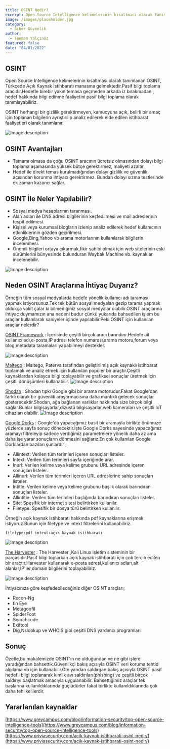 ```yaml
---
title: OSINT Nedir?
excerpt: Open Source Intelligence kelimelerinin kısaltması olarak tanımlanan OSINT, Türkçede Açık Kaynak İstihbaratı manasına gelmektedir.
image: /images/placeholder.jpg
category:
  - Siber Güvenlik
author:
  - Teoman Yalçınöz
featured: false
date: "04/01/2022"
---
```


## OSINT
Open Source Intelligence kelimelerinin kısaltması olarak tanımlanan OSINT, Türkçede Açık Kaynak İstihbaratı manasına gelmektedir.Pasif bilgi toplama aracıdır.Hedefle birebir yakın temasa geçmeden arkada iz bırakmadan , hedef hakkında bilgi edinme faaliyetini pasif bilgi toplama olarak tanımlayabiliriz.

OSINT herhangi bir gizlilik gerektirmeyen, kamuoyuna açık, belirli bir amaç için toplanan bilgilerin ayrıştırılıp analiz edilerek elde edilen istihbarat faaliyetleri olarak tanımlanır.

![Image description](https://dev-to-uploads.s3.amazonaws.com/uploads/articles/6vaxumt82zn2mad05x8v.jpg)

## OSINT Avantajları

- Tamamı olmasa da çoğu OSINT aracının ücretsiz olmasından dolayı bilgi toplama aşamasında yüksek bütçe gerektirmez, maliyeti azaltır.
- Hedef ile direkt temas kurulmadığından dolayı gizlilik ve güvenlik açısından korunma ihtiyacı gerektirmez. Bundan dolayı sızma testlerinde ek zaman kazancı sağlar.

## OSINT İle Neler Yapılabilir?

- Sosyal medya hesaplarının taranması.
- Alan adları ile DNS adresi bilgilerinin keşfedilmesi ve mail adreslerinin tespit edilmesi.
- Kişisel veya kurumsal blogların izlenip analiz edilerek hedef kullanıcının etkinliklerinin gözden geçirilmesi.
- Google,Bing,Yahoo vb arama motorlarının kullanılarak bilgilerin incelenmesi.
- Önemli bilgileri ortaya çıkarmak,fikir sahibi olmak için web sitelerinin eski sürümlerini bünyesinde bulunduran Waybak Machine vb. kaynaklar incelenebilir.

![Image description](https://dev-to-uploads.s3.amazonaws.com/uploads/articles/n7af3sj88hxfpa3hzutq.jpg)

## Neden OSINT Araçlarına İhtiyaç Duyarız?

Örneğin tüm sosyal medyalarda hedefe yönelik kullanıcı adı taraması yapmak istiyorsunuz.Tek tek bütün sosyal medyaları gezip tarama yapmak oldukça vakit çalar ki bilmediğiniz sosyal medyalar olabilir.OSINT araçlarına ihtiyaç duymamızın ana nedeni budur çünkü yukarıda bahsedilen işlem bu araçlar kullanılarak saniyeler içinde yapılabilir.Peki OSINT için kullanılan araçlar nelerdir?

[OSINT Framework](https://osintframework.com) : İçerisinde çeşitli birçok aracı barındırır.Hedefe ait kullanıcı adı,e-posta,IP adresi telefon numarası,arama motoru,forum veya blog,metadata taramaları yapabilmeyi destekler.

![Image description](https://dev-to-uploads.s3.amazonaws.com/uploads/articles/iktfellro868o9ppftom.png)

[Maltego](https://www.maltego.com) : Maltego, Paterva tarafından geliştirilmiş açık kaynaklı istihbarat toplamak ve analiz etmek için kullanılan popüler bir araçtır.Çeşitli kaynaklardan kolayca bilgi toplayabilir ve grafiksel sonuçlar üretmek için çeşitli dönüşümleri kullanabilir.
![Image description](https://dev-to-uploads.s3.amazonaws.com/uploads/articles/zjo4gu4uvkf89tn8j4wj.jpg)


[Shodan](https://www.shodan.io) : Shodan tıpkı Google gibi bir arama motorudur.Fakat Google'dan farklı olarak bir güvenlik araştırmacısına daha mantıklı gelecek sonuçlar gösterecektir.Shodan, ağa bağlanan varlıklar hakkında size birçok bilgi sağlar.Bunlar bilgisayarlar,dizüstü bilgisayarlar,web kameraları ve çeşitli IoT cihazları olabilir.
![Image description](https://dev-to-uploads.s3.amazonaws.com/uploads/articles/cklvq7c2its30i8fdwv3.jpg)

[Google Dorks](https://www.exploit-db.com/google-hacking-database) : Google'da yapacağımız basit bir aramayla birlikte önümüze yüzlerce sayfa sonuç dönecektir.İşte Google Dorks sayesinde yapacağımız aramayı filtreleyip sadece verdiğimiz parametrelere yönelik daha az ama daha işe yarar sonuçların dönmesini sağlarız.En çok kullanılan Google Dorklardan bazıları şunlardır ;
- Allintext: Verilen tüm terimleri içeren sonuçları listeler.
- Intext: Verilen tüm terimleri sayfa içeriğinde arar.
- Inurl: Verilen kelime veya kelime grubunu URL adresinde içeren sonuçları listeler.
- Allinurl: Verilen tüm terimleri içeren URL adreslerine sahip sonuçları listeler.
- Intitle: Verilen kelime veya kelime grubunu başlık olarak barındıran sonuçları listeler.
- Allintitle: Verilen tüm terimleri başlığında barındıran sonuçları listeler.
- Site: Spesifik bir internet sitesi belirtirken kullanılır.
- Filetype: Spesifik bir dosya türü belirtirken kullanılır.

Örneğin açık kaynak istihbaratı hakkında pdf kaynaklarına erişmek istiyoruz.Bunun için filetype ve intext filtrelerini kullanabiliriz.

```
filetype:pdf intext:açık kaynak istihbaratı
```

![Image description](https://dev-to-uploads.s3.amazonaws.com/uploads/articles/8a2eytlsq1pyhiifw03e.png)

[The Harvester](https://www.kali.org/tools/theharvester/) : The Harvester ,Kali Linux işletim sisteminin bir parçasıdır.Pasif bilgi toplarkan açık kaynak istihbaratı için çok tercih edilen bir araçtır.Harvester kullanarak e-posta adresi,kullanıcı adları,alt alanlar,IP'ler,domain bilgilerini toplayabiliriz.

![Image description](https://dev-to-uploads.s3.amazonaws.com/uploads/articles/4ld3yjfuz6bhehbq68ia.jpg)

İhtiyacınıza göre keşfedebileceğiniz diğer OSINT araçları;

- Recon-Ng
- tin Eye
- Metagoofil
- SpiderFoot
- Searchcode
- Exiftool
- Dig,Nslookup ve WHOIS gibi çeşitli DNS yardımcı programları

## Sonuç
Özetle,bu makalemizde OSINT'in ne olduğundan ve ne gibi işlere yaradığından bahsettik.Güvenlikçi bakış açısıyla OSINT veri koruma,tehtid algılama vb için kullanabilir.Öte yandan saldırgan bakış açısıyla OSINT pasif hedefli bilgi toplanarak kimlik avı saldırıları(phishing) ve çeşitli birçok saldırıyı başlatmak amacıyla uygulanabilir.
Bahsettiğimiz araçlar tek başlarına kullanıldıklarında güçlüdürler fakat birlikte kullanıldıklarında çok daha tehlikelilerdir.

## Yararlanılan kaynaklar
[https://www.greycampus.com/blog/information-security/top-open-source-intelligence-tools](https://www.greycampus.com/blog/information-security/top-open-source-intelligence-tools)
[https://www.priviasecurity.com/acik-kaynak-istihbarati-osint-nedir/](https://www.priviasecurity.com/acik-kaynak-istihbarati-osint-nedir/)